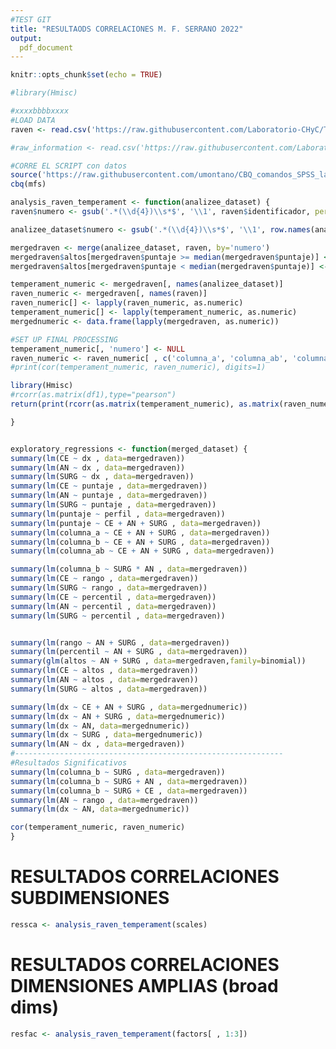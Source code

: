 ```yaml
---
#TEST GIT
title: "RESULTAODS CORRELACIONES M. F. SERRANO 2022"
output:
  pdf_document
---
```


```r
knitr::opts_chunk$set(echo = TRUE)
```

```r
#library(Hmisc)

#xxxxbbbbxxxx
#LOAD DATA
raven <- read.csv('https://raw.githubusercontent.com/Laboratorio-CHyC/Temperament/main/ferserrano2022_raven.csv', header=TRUE)

#raw_information <- read.csv('https://raw.githubusercontent.com/Laboratorio-CHyC/Temperament/main/ferserrano2022_cbq.csv', header=TRUE)

#CORRE EL SCRIPT con datos 
source('https://raw.githubusercontent.com/umontano/CBQ_comandos_SPSS_lab_ChyC/main/CBQ_comandosSPSS_lab_CHyC.R')
cbq(mfs)

analysis_raven_temperament <- function(analizee_dataset) {
raven$numero <- gsub('.*(\\d{4})\\s*$', '\\1', raven$identificador, perl=TRUE) 

analizee_dataset$numero <- gsub('.*(\\d{4})\\s*$', '\\1', row.names(analizee_dataset), perl=TRUE) 

mergedraven <- merge(analizee_dataset, raven, by='numero')
mergedraven$altos[mergedraven$puntaje >= median(mergedraven$puntaje)] <- 1
mergedraven$altos[mergedraven$puntaje < median(mergedraven$puntaje)] <- 0

temperament_numeric <- mergedraven[, names(analizee_dataset)]
raven_numeric <- mergedraven[, names(raven)]
raven_numeric[] <- lapply(raven_numeric, as.numeric)
temperament_numeric[] <- lapply(temperament_numeric, as.numeric)
mergednumeric <- data.frame(lapply(mergedraven, as.numeric))

#SET UP FINAL PROCESSING
temperament_numeric[, 'numero'] <- NULL
raven_numeric <- raven_numeric[ , c('columna_a', 'columna_ab', 'columna_b', 'puntaje', 'dx')]
#print(cor(temperament_numeric, raven_numeric), digits=1)

library(Hmisc)
#rcorr(as.matrix(df1),type="pearson")
return(print(rcorr(as.matrix(temperament_numeric), as.matrix(raven_numeric), type='pearson')))

}


exploratory_regressions <- function(merged_dataset) {
summary(lm(CE ~ dx , data=mergedraven))
summary(lm(AN ~ dx , data=mergedraven))
summary(lm(SURG ~ dx , data=mergedraven))
summary(lm(CE ~ puntaje , data=mergedraven))
summary(lm(AN ~ puntaje , data=mergedraven))
summary(lm(SURG ~ puntaje , data=mergedraven))
summary(lm(puntaje ~ perfil , data=mergedraven))
summary(lm(puntaje ~ CE + AN + SURG , data=mergedraven))
summary(lm(columna_a ~ CE + AN + SURG , data=mergedraven))
summary(lm(columna_b ~ CE + AN + SURG , data=mergedraven))
summary(lm(columna_ab ~ CE + AN + SURG , data=mergedraven))

summary(lm(columna_b ~ SURG * AN , data=mergedraven))
summary(lm(CE ~ rango , data=mergedraven))
summary(lm(SURG ~ rango , data=mergedraven))
summary(lm(CE ~ percentil , data=mergedraven))
summary(lm(AN ~ percentil , data=mergedraven))
summary(lm(SURG ~ percentil , data=mergedraven))


summary(lm(rango ~ AN + SURG , data=mergedraven))
summary(lm(percentil ~ AN + SURG , data=mergedraven))
summary(glm(altos ~ AN + SURG , data=mergedraven,family=binomial))
summary(lm(CE ~ altos , data=mergedraven))
summary(lm(AN ~ altos , data=mergedraven))
summary(lm(SURG ~ altos , data=mergedraven))

summary(lm(dx ~ CE + AN + SURG , data=mergednumeric))
summary(lm(dx ~ AN + SURG , data=mergednumeric))
summary(lm(dx ~ AN, data=mergednumeric))
summary(lm(dx ~ SURG , data=mergednumeric))
summary(lm(AN ~ dx , data=mergedraven))
#------------------------------------------------------------
#Resultados Significativos
summary(lm(columna_b ~ SURG , data=mergedraven))
summary(lm(columna_b ~ SURG + AN , data=mergedraven))
summary(lm(columna_b ~ SURG + CE , data=mergedraven))
summary(lm(AN ~ rango , data=mergedraven))
summary(lm(dx ~ AN, data=mergednumeric))

cor(temperament_numeric, raven_numeric)
}

```


# RESULTADOS CORRELACIONES  SUBDIMENSIONES
```r
ressca <- analysis_raven_temperament(scales)
```


# RESULTADOS CORRELACIONES  DIMENSIONES AMPLIAS (broad dims)
```r
resfac <- analysis_raven_temperament(factors[ , 1:3])
```


